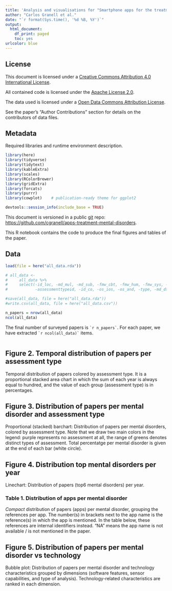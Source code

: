 ```yaml
---
title: 'Analysis and visualisations for "Smartphone apps for the treatment of mental disorders: a systematic review"'
author: "Carlos Granell et al."
date: "`r format(Sys.time(), '%d %B, %Y')`"
output:
  html_document:
    df_print: paged
    toc: yes
urlcolor: blue    
---
```


## License

This document is licensed under a [Creative Commons Attribution 4.0 International License](https://creativecommons.org/licenses/by/4.0/).

All contained code is licensed under the [Apache License 2.0](https://choosealicense.com/licenses/apache-2.0/).

The data used is licensed under a [Open Data Commons Attribution License](https://opendatacommons.org/licenses/by/).

See the paper's "Author Contributions" section for details on the contributors of data files.

\newpage


## Metadata

Required libraries and runtime environment description.

```r
library(here)
library(tidyverse)
library(tidytext)
library(kableExtra)
library(scales)
library(RColorBrewer)
library(gridExtra)
library(forcats)
library(purrr)
library(cowplot)    # publication-ready theme for ggplot2

```


```r
devtools::session_info(include_base = TRUE)
```

This document is versioned in a public [git](https://git-scm.com/) repo: [https://github.com/cgranell/apps-treatment-mental-disorders](https://github.com/cgranell/apps-treatment-mental-disorders).

\newpage

This R notebook contains the code to produce the final figures and tables of the paper. 

## Data 

```r
load(file = here("all_data.rda"))

# all_data <-
#     all_data %>%
#     select(-id_loc, -md_mul, -md_sub, -fmw_cbt, -fmw_hum, -fmw_sys, -fmw_psy, -fmw_wav, -fmw_tra, -fmw_pos, -val_ed, -val_ass, 
#            -assessmenttypeid, -id_co, -os_ios, -os_and, -type, -md_dsm5) 

#save(all_data, file = here("all_data.rda"))
#write.csv(all_data, file = here("all_data.csv"))

n_papers = nrow(all_data)
ncol(all_data)
```
The final number of surveyed papers is `` `r n_papers` ``. For each paper, we have extracted `` `r ncol(all_data)` `` items.


```r

```


## Figure 2. Temporal distribution of papers per assessment type

Temporal distribution of papers colored by assessment type. It is a proportional stacked area chart in which the sum of each year is always equal to hundred, and the value of each group (assessment type) is in percentages.

\newpage

## Figure 3. Distribution of papers per mental disorder and assessment type

Proportional (stacked) barchart: Distribution of papers per mental disorders, colored by assessment type. Note that we draw two main colors in the legend: purple represents no assessment at all, the range of greens denotes distinct types of assessment. Total percentatge per mental disorder is given at the end of each bar (white circle).

\newpage


## Figure 4. Distribution top mental disorders per year

Linechart: Distribution of papers (top6 mental disorders) per year.


### Table 1. Distribution of apps per mental disorder

_Compact_ distribution of papers (apps) per mental disorder, grouping the references per app. The number(s) in brackets next to the app name is the reference(s) in which the app is mentioned. In the table below, these references are internal identifiers instead. "NA" means the app name is not available / is not mentioned in the paper. 

\newpage


## Figure 5. Distribution of papers per mental disorder vs technology

Bubble plot: Distribution of papers per mental disorder and technology characteristics grouped by dimensions (software features, sensor capabilities, and type of analysis). Technology-related characteristics are ranked in each dimension.



